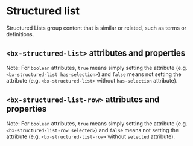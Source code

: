 
# Structured list

Structured Lists group content that is similar or related, such as terms or definitions.

<Preview withToolbar>
  <Story id="structured-list--default-story" />
</Preview>

## `<bx-structured-list>` attributes and properties

Note: For `boolean` attributes, `true` means simply setting the attribute (e.g. `<bx-structured-list has-selection>`) and `false` means not setting the attribute (e.g. `<bx-structured-list>` without `has-selection` attribute).

<Props of="bx-structured-list" />

## `<bx-structured-list-row>` attributes and properties

Note: For `boolean` attributes, `true` means simply setting the attribute (e.g. `<bx-structured-list-row selected>`) and `false` means not setting the attribute (e.g. `<bx-structured-list-row>` without `selected` attribute).

<Props of="bx-structured-list-row" />
